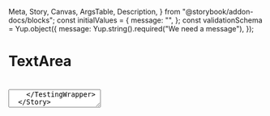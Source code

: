   Meta,
  Story,
  Canvas,
  ArgsTable,
  Description,
} from "@storybook/addon-docs/blocks";
const initialValues = {
  message: "",
};
const validationSchema = Yup.object({
  message: Yup.string().required("We need a message"),
});

<Meta
  title="Packages/Formik Chakra Ui Components/TextArea"
  component={TextArea}
/>

# TextArea

<Description of={TextArea} />

#

<Canvas>
  <Story name="TextArea">
    <TestingWrapper
      initialValues={initialValues}
      validationSchema={validationSchema}
    >
      <TextArea label="Message" name="message" />
    </TestingWrapper>
  </Story>
</Canvas>

## With Placeholder

<Canvas>
  <Story name="TextArea-Placeholder">
    <TestingWrapper
      initialValues={initialValues}
      validationSchema={validationSchema}
    >
      <TextArea
        label="Message"
        name="message"
        placeHolder="Write a message please"
      />
    </TestingWrapper>
  </Story>
</Canvas>

## Props

<ArgsTable of={TextArea} />
